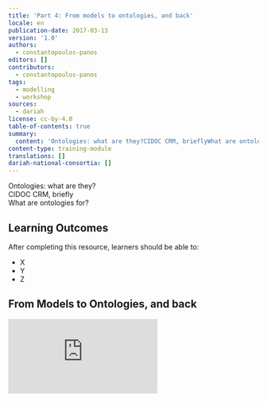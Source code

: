 ```yaml
---
title: 'Part 4: From models to ontologies, and back'
locale: en
publication-date: 2017-03-13
version: '1.0'
authors:
  - constantopoulos-panos
editors: []
contributors:
  - constantopoulos-panos
tags:
  - modelling
  - workshop
sources:
  - dariah
license: cc-by-4.0
table-of-contents: true
summary:
  content: 'Ontologies: what are they?CIDOC CRM, brieflyWhat are ontologies for?'
content-type: training-module
translations: []
dariah-national-consortia: []
---
```

Ontologies: what are they?\
CIDOC CRM, briefly\
What are ontologies for?

## Learning Outcomes

After completing this resource, learners should be able to:

* X
* Y
* Z

## From Models to Ontologies, and back

<Embed src="https://www.youtube.com/embed/oD-XTd2UY1Y">

</Embed>
